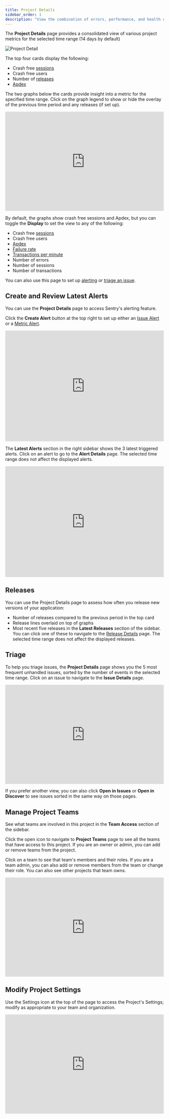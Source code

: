 ```yaml
---
title: Project Details
sidebar_order: 1
description: "View the combination of errors, performance, and health of your project in one central place."
---
```


The **Project Details** page provides a consolidated view of various project metrics for the selected time range (14 days by default)

![Project Detail](project_details.png)

The top four cards display the following:

- Crash free [sessions](/product/releases/health/#session)
- Crash free users
- Number of [releases](/product/releases/)
- [Apdex](/product/performance/metrics/#apdex)

The two graphs below the cards provide insight into a metric for the specified time range. Click on the graph legend to show or hide the overlay of the previous time period and any releases (if set up).

<div style="position: relative; padding-bottom: calc(54.296875% + 41px); height: 0; width: 100%"><iframe src="https://demo.arcade.software/XU3D5nw7kEDBO9KwmwuR?embed" frameborder="0" loading="lazy" webkitallowfullscreen mozallowfullscreen allowfullscreen style="position: absolute; top: 0; left: 0; width: 100%; height: 100%;color-scheme: light;" title="Project Details -> Graphs"></iframe></div>

By default, the graphs show crash free sessions and Apdex, but you can toggle the **Display** to set the view to any of the following:

- Crash free [sessions](/product/releases/health/#session)
- Crash free users
- [Apdex](/product/performance/metrics/#apdex)
- [Failure rate](/product/performance/metrics/#failure-rate)
- [Transactions per minute](/product/performance/metrics/#throughput-total-tpm-tps)
- Number of errors
- Number of sessions
- Number of transactions

You can also use this page to set up [alerting](/product/alerts-notifications/) or [triage an issue](#triage).

## Create and Review Latest Alerts

You can use the **Project Details** page to access Sentry's alerting feature.

Click the **Create Alert** button at the top right to set up either an [Issue Alert](/product/alerts-notifications/issue-alerts/) or a [Metric Alert](/product/alerts-notifications/metric-alerts/).

<div style="position: relative; padding-bottom: calc(61.72148355493352% + 41px); height: 0; width: 100%"><iframe src="https://demo.arcade.software/ZEOZDNURwYhmkqdQ76ge?embed" frameborder="0" loading="lazy" webkitallowfullscreen mozallowfullscreen allowfullscreen style="position: absolute; top: 0; left: 0; width: 100%; height: 100%;color-scheme: light;" title="Project Details -> Create Alert"></iframe></div>

The **Latest Alerts** section in the right sidebar shows the 3 latest triggered alerts. Click on an alert to go to the **Alert Details** page. The selected time range does not affect the displayed alerts.

<div style="position: relative; padding-bottom: calc(61.72148355493352% + 41px); height: 0; width: 100%"><iframe src="https://demo.arcade.software/2pJrK9pQvEwpVRseSxbz?embed" frameborder="0" loading="lazy" webkitallowfullscreen mozallowfullscreen allowfullscreen style="position: absolute; top: 0; left: 0; width: 100%; height: 100%;color-scheme: light;" title="Project Details -> Latest Alerts"></iframe></div>

## Releases

You can use the Project Details page to assess how often you release new versions of your application:

- Number of releases compared to the previous period in the top card
- Release lines overlaid on top of graphs
- Most recent five releases in the **Latest Releases** section of the sidebar. You can click one of these to navigate to the [Release Details](/product/releases/health/release-details/) page. The selected time range does not affect the displayed releases.

## Triage

To help you triage issues, the **Project Details** page shows you the 5 most frequent unhandled issues, sorted by the number of events in the selected time range. Click on an issue to navigate to the **Issue Details** page.

<div style="position: relative; padding-bottom: calc(54.296875% + 41px); height: 0; width: 100%"><iframe src="https://demo.arcade.software/zuLVkma4eOWIHuLlXbYm?embed" frameborder="0" loading="lazy" webkitallowfullscreen mozallowfullscreen allowfullscreen style="position: absolute; top: 0; left: 0; width: 100%; height: 100%;color-scheme: light;" title="Project Details -> Triage Issue"></iframe></div>

If you prefer another view, you can also click **Open in Issues** or **Open in Discover** to see issues sorted in the same way on those pages.

## Manage Project Teams

See what teams are involved in this project in the **Team Access** section of the sidebar.

Click the open icon to navigate to **Project Teams** page to see all the teams that have access to this project. If you are an owner or admin, you can add or remove teams from the project.

Click on a team to see that team's members and their roles. If you are a team admin, you can also add or remove members from the team or change their role. You can also see other projects that team owns.

<div style="position: relative; padding-bottom: calc(54.31309904153354% + 41px); height: 0; width: 100%"><iframe src="https://demo.arcade.software/mhgmIGjj55tZ3PVqdUnJ?embed" frameborder="0" loading="lazy" webkitallowfullscreen mozallowfullscreen allowfullscreen style="position: absolute; top: 0; left: 0; width: 100%; height: 100%;color-scheme: light;" title="Project Details -> Project Teams"></iframe></div>

## Modify Project Settings

Use the Settings icon at the top of the page to access the Project's Settings; modify as appropriate to your team and organization.

<div style="position: relative; padding-bottom: calc(54.31309904153354% + 41px); height: 0; width: 100%"><iframe src="https://demo.arcade.software/wySaVXYOhND0BEFbk2uE?embed" frameborder="0" loading="lazy" webkitallowfullscreen mozallowfullscreen allowfullscreen style="position: absolute; top: 0; left: 0; width: 100%; height: 100%;color-scheme: light;" title="Project Details -> Project Settings"></iframe></div>

